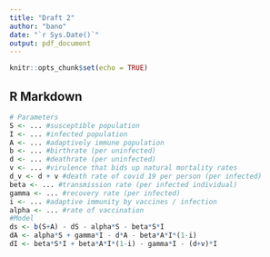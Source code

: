 ---
title: "Draft 2"
author: "bano"
date: "`r Sys.Date()`"
output: pdf_document
---

```{r setup, include=FALSE}
knitr::opts_chunk$set(echo = TRUE)
```

## R Markdown

```{r}
# Parameters
S <- ... #susceptible population
I <- ... #infected population
A <- ... #adaptively immune population
b <- ... #birthrate (per uninfected)
d <- ... #deathrate (per uninfected)
v <- ... #virulence that bids up natural mortality rates
d_v <- d + v #death rate of covid 19 per person (per infected)
beta <- ... #transmission rate (per infected individual)
gamma <- ... #recovery rate (per infected)
i <- ... #adaptive immunity by vaccines / infection
alpha <- ... #rate of vaccination
#Model
ds <- b(S+A) - dS - alpha*S - beta*S*I
dA <- alpha*S + gamma*I - d*A - beta*A*I*(1-i)
dI <- beta*S*I + beta*A*I*(1-i) - gamma*I - (d+v)*I
```


